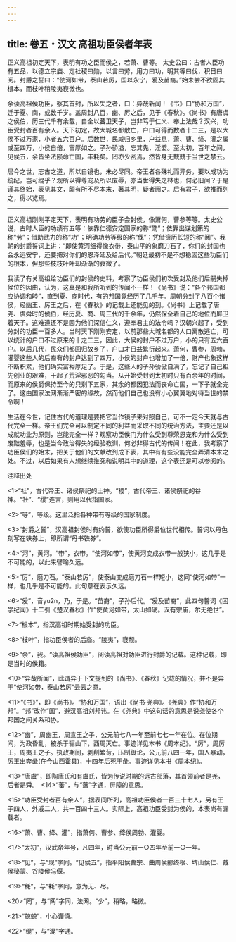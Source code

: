 ```yaml
---
---
---
```

title: 卷五・汉文 高祖功臣侯者年表
---

正义高祖初定天下，表明有功之臣而侯之，若萧、曹等。 太史公曰：古者人臣功有五品，以德立宗庙、定社稷曰勋，以言曰劳，用力曰功，明其等曰伐，积日曰阅。封爵之誓曰：“使河如带，泰山若厉，国以永宁，爰及苗裔。”始未尝不欲固其根本，而枝叶稍陵夷衰微也。

余读高祖侯功臣，察其首封，所以失之者，曰：异哉新闻！《书》曰“协和万国”，迁于夏、商，或数千岁。盖周封八百，幽、厉之后，见于《春秋》。《尚书》有唐虞之侯伯，历三代千有余载，自全以蕃卫天子，岂非笃于仁义、奉上法哉？汉兴，功臣受封者百有余人。天下初定，故大城名都散亡，户口可得而数者十二三，是以大侯不过万家，小者五六百户。后数世，民咸归乡里，户益息，萧、曹、绛、灌之属或至四万，小侯自倍，富厚如之。子孙骄溢，忘其先，淫嬖。至太初，百年之间，见侯五，余皆坐法陨命亡国，丰耗矣。罔亦少密焉，然皆身无兢兢于当世之禁云。

居今之世，志古之道，所以自镜也，未必尽同。帝王者各殊礼而异务，要以成功为统纪，岂可绲乎？观所以得尊宠及所以废辱，亦当世得失之林也，何必旧闻？于是谨其终始，表见其文，颇有所不尽本末，著其明，疑者阙之。后有君子，欲推而列之，得以览焉。

----------------

正义高祖刚刚平定天下，表明有功劳的臣子会封侯，像萧何，曹参等等。太史公说，古时人臣的功绩有五等：依靠仁德安定国家的称“勋”；依靠出谋划策的称“劳”；借助武力的称“功”；明确功劳等级的称“伐”；凭借资历长短的称“阅”。我朝的封爵誓词上讲：“即使黄河细得像衣带，泰山平的象磨刀石了，你们的封国也会永远安宁，还要把对你们的恩泽延及给后代。”朝廷最初不是不想稳固这些功臣们的根本，但那些枝枝叶叶却渐渐的衰微了。

我读了有关高祖给功臣们的封侯的史料，考察了功臣侯们初次受封及他们后嗣失掉侯位的因由，认为，这真是和我所听到的传闻不一样！《尚书》说：“各个邦国都应协调和睦”，直到夏、商时代，有的邦国竟经历了几千年。周朝分封了八百个诸侯，经幽王、厉王之后，在《春秋》的记载上还能见的到。《尚书》上记载了唐尧、虞舜时的侯伯，经历夏、商、周三代的千余年，仍然保全着自己的地位而屏卫着天子。这难道还不是因为他们深信仁义，遵奉君主的法令吗？汉朝兴起了，受到分封的功臣一百多人。当时天下刚刚安定，以前那些大城名都的人口离散逃亡，可以统计的户口不过原来的十之二三，因此，大侯的封户不过万户，小的只有五六百户。以后几代，民众们都回归故乡了，户口才日益繁衍起来。萧何，曹参，周勃，灌婴这些人的后裔有的封户达到了四万，小侯的封户也增加了一倍，财产也象这样不断积累，他们确实富裕厚足了。于是，这些人的子孙骄傲自满了，忘记了自己祖先创业的艰难，干起了荒淫邪恶的勾当。从开始受封到太初时只有百余年的时间，而原来的侯爵保持至今的只剩下五家，其余的都因犯法而丧命亡国，一下子就全完了。这由国家法网渐渐严密的缘故，然而他们自己也没有小心翼翼地对待当世的禁令啊！

生活在今世，记住古代的道理是要把它当作镜子来对照自己，可不一定今天就与古代完全一样。帝王们完全可以制定不同的利益而采取不同的统治方法，主要还是以成就功业为原则，岂能完全一样？观察功臣侯门为什么受到尊荣恩宠和为什么受到废黜羞辱，也是当今政治得失的经验教训，何必非得古代的传闻！在此，我考察了功臣侯们的始末，把关于他们的文献改列成下表，其中有有些没能完全弄清本末之处。不过，以后如果有人想继续推究和说明其中的道理，这个表还是可以参阅的。

注释出处

<1>“社”，古代帝王、诸侯祭祀的土神。“稷”，古代帝王、诸侯祭祀的谷神。“社”、“稷”连言，则用以代指国家。

<2>“等”，等级。这里泛指各种带有等级的国家制度。

<3>“封爵之誓”，汉高祖封侯时有约誓，欲使功臣所得爵位世代相传。誓词以丹色刻写在铁券上，即所谓“丹书铁券”。

<4>“河”，黄河。“带”，衣带。“使河如带”，使黄河变成衣带一般狭小，这几乎是不可能的，以此来譬喻久远。

<5>“厉”，磨刀石。“泰山若厉”，使泰山变成磨刀石一样短小，这同“使河如带”一样，也几乎是不可能的。此句意在表示久远。

<6>“爰”，音yu2n，乃，于是。“苗裔”，子孙后代。“爰及苗裔”，此四句誓词《困学纪闻》十二引《楚汉春秋》作“使黄河如带，太山如砺。汉有宗庙，尔无绝世”。

<7>“根本”，指汉高祖时期始受封的功臣。

<8>“枝叶”，指功臣侯者的后裔。“陵夷”，衰颓。

<9>“余”，我。“读高祖侯功臣”，阅读高祖对功臣进行封爵的记载。这种记载，即是当时的侯籍。

<10>“异哉所闻”，此谓异于下文提到的《尚书》、《春秋》记载的情况，并不是异于“使河如带，泰山若厉”云云之意。

<11>“《书》”，即《尚书》。“协和万国”，语出《尚书·尧典》。《尧典》作“协和万邦”。“邦”改作“国”，避汉高祖刘邦讳。在《尧典》中这句话的意思是说尧使各个邦国之间关系和协。

<12>“幽”，周幽王，周宣王之子，公元前七八一年至前七七一年在位。在位期间，为政昏乱，被杀于骊山下，西周灭亡。事迹详见本书《周本纪》。“厉”，周厉王，周夷王之子。执政期间，剥削繁苛，压制舆论，公元前八四一年，国人暴动，厉王出奔彘(在今山西霍县)，十四年后死于彘。事迹详见本书《周本纪》。

<13>“唐虞”，即陶唐氏和有虞氏，皆为传说时期的远古部落，其首领前者是尧，后者是舜。　<14>“蕃”，与“藩”字通，屏障的意思。

<15>“功臣受封者百有余人”，据表间所列，高祖功臣侯者一百三十七人，另有王子四人，外戚二人，共一百四十三人。实际上，高祖功臣受封为侯的，本表尚有漏载者。

<16>“萧、曹、绛、灌”，指萧何、曹参、绛侯周勃、灌婴。

<17>“太初”，汉武帝年号，凡四年，时当公元前一○四年至前一○一年。

<18>“见”，与“现”字同。“见侯五”，指平阳侯曹宗、曲周侯郦终根、埤山侯仁、戴侯秘蒙、谷陵侯冯偃。

<19>“秏”，与“耗”字同，意为无、尽。

<20>“罔”，与“网”字同，法网。“少”，稍略，略微。

<21>“兢兢”，小心谨慎。

<22>“绲”，与“混”字通。

